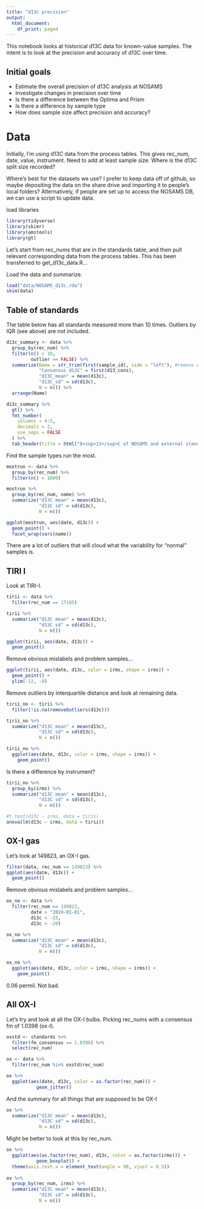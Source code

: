 ```yaml
---
title: "d13c precision"
output:
  html_document:
    df_print: paged
---
```


This notebook looks at historical d13C data for known-value samples. The intent is to look at the precision and accuracy of d13C over time.

## Initial goals

* Estimate the overall precision of d13C analysis at NOSAMS
* Investigate changes in precision over time
* Is there a difference between the Optima and Prism
* Is there a difference by sample type
* How does sample size affect precision and accuracy?


# Data

Initially, I'm using d13C data from the process tables. This gives rec_num, date, value, instrument. Need to add at least sample size. Where is the d13C split size recorded? 

Where's best for the datasets we use? I prefer to keep data off of github, so maybe depositing the data on the share drive and importing it to people's local folders? Alternatively, if people are set up to access the NOSAMS DB, we can use a script to update data.


load libraries

```r
library(tidyverse)
library(skimr)
library(amstools)
library(gt)
```

Let's start from rec_nums that are in the standards table, and then pull relevant corresponding data from the process tables. This has been transferred to get_d13c_data.R...

Load the data and summarize.

```r
load("data/NOSAMS_d13c.rda")
skim(data)
```


## Table of standards

The table below has all standards measured more than 10 times. Outliers by IQR (see above) are not included.

```r
d13c_summary <- data %>% 
  group_by(rec_num) %>%
  filter(n() > 10,
         outlier == FALSE) %>% 
  summarize(Name = str_trim(first(sample_id), side = "left"), #remove whitespace to list OX together
            "Consensus d13C" = first(d13_cons),
            "d13C_mean" = mean(d13c),
            "d13C_sd" = sd(d13c),
            N = n()) %>% 
  arrange(Name) 

d13c_summary %>% 
  gt() %>%
  fmt_number(
    columns = 4:5,
    decimals = 2,
    use_seps = FALSE
  ) %>% 
  tab_header(title = html("δ<sup>13</sup>C of NOSAMS and external standards"))

```
Find the sample types run the most.

```r
mostrun <- data %>%
  group_by(rec_num) %>%
  filter(n() > 1000)

mostrun %>%
  group_by(rec_num, name) %>%
  summarize("d13C mean" = mean(d13c),
            "d13C sd" = sd(d13c),
            N = n())

ggplot(mostrun, aes(date, d13c)) +
  geom_point() +
  facet_wrap(vars(name))
```

There are a lot of outliers that will cloud what the variability for "normal" samples is.

## TIRI I

Look at TIRI-I.

```r
tirii <- data %>%
  filter(rec_num == 17185)
```

```r
tirii %>%
  summarize("d13C mean" = mean(d13c),
            "d13C sd" = sd(d13c),
            N = n())

ggplot(tirii, aes(date, d13c)) +
  geom_point()
```

Remove obvious mislabels and problem samples...

```r
ggplot(tirii, aes(date, d13c, color = irms, shape = irms)) +
  geom_point() +
  ylim(-12, -8)
```

Remove outliers by interquartile distance and look at remaining data.

```r
tirii_no <- tirii %>%
  filter(!is.na(removeOutliers(d13c)))

tirii_no %>%
  summarize("d13C mean" = mean(d13c),
            "d13C sd" = sd(d13c),
            N = n())

tirii_no %>%
  ggplot(aes(date, d13c, color = irms, shape = irms)) +
    geom_point() 
```

Is there a difference by instrument?

```r
tirii_no %>%
  group_by(irms) %>%
  summarize("d13C mean" = mean(d13c),
            "d13C sd" = sd(d13c),
            N = n())

#t.test(d13c ~ irms, data = tirii)
anova(lm(d13c ~ irms, data = tirii))
```

## OX-I gas

Let's look at 149823, an OX-I gas.

```r
filter(data, rec_num == 149823) %>%
ggplot(aes(date, d13c)) +
  geom_point()
```

Remove obvious mislabels and problem samples...

```r
ox_no <- data %>%
  filter(rec_num == 149823,
         date > "2019-01-01",
         d13c < -15,
         d13c > -20) 

ox_no %>%
  summarize("d13C mean" = mean(d13c),
            "d13C sd" = sd(d13c),
            N = n())

ox_no %>%
  ggplot(aes(date, d13c, color = irms, shape = irms)) +
    geom_point() 
```

0.06 permil. Not bad.

## All OX-I

Let's try and look at all the OX-I bulbs. Picking rec_nums with a consensus fm of 1.0398 (ox-I).

```r
oxstd <- standards %>%
  filter(fm_consensus == 1.0398) %>%
  select(rec_num)

ox <- data %>%
  filter(rec_num %in% oxstd$rec_num)

ox %>%
  ggplot(aes(date, d13c, color = as.factor(rec_num))) +
           geom_jitter()
```

And the summary for all things that are supposed to be OX-I

```r
ox %>%
  summarize("d13C mean" = mean(d13c),
            "d13C sd" = sd(d13c),
            N = n())
```

Might be better to look at this by rec_num.

```r
ox %>%
  ggplot(aes(as.factor(rec_num), d13c, color = as.factor(irms))) +
           geom_boxplot() +
  theme(axis.text.x = element_text(angle = 90, vjust = 0.5))
  
ox %>%
  group_by(rec_num, irms) %>%
  summarize("d13C mean" = mean(d13c),
            "d13C sd" = sd(d13c),
            N = n())
```


